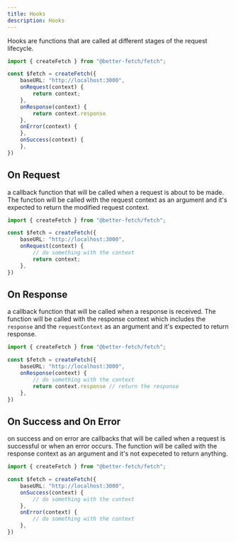 ```yaml
---
title: Hooks
description: Hooks
---
```


Hooks are functions that are called at different stages of the request lifecycle. 

```ts twoslash title="fetch.ts"
import { createFetch } from "@better-fetch/fetch";

const $fetch = createFetch({
    baseURL: "http://localhost:3000",
    onRequest(context) {
        return context;
    },
    onResponse(context) {
        return context.response
    },
    onError(context) {
    },
    onSuccess(context) {
    },
})

```

## On Request

a callback function that will be called when a request is about to be made. The function will be called with the request context as an argument and it's expected to return the modified request context.

```ts twoslash title="fetch.ts"
import { createFetch } from "@better-fetch/fetch";

const $fetch = createFetch({
    baseURL: "http://localhost:3000",
    onRequest(context) {
        // do something with the context
        return context;
    },
})
```

## On Response

a callback function that will be called when a response is received. The function will be called with the response context which includes the `response` and the `requestContext` as an argument and it's expected to return response.


```ts twoslash title="fetch.ts"
import { createFetch } from "@better-fetch/fetch";

const $fetch = createFetch({
    baseURL: "http://localhost:3000",
    onResponse(context) {        
        // do something with the context
        return context.response // return the response
    },
})
```


## On Success and On Error

on success and on error are callbacks that will be called when a request is successful or when an error occurs. The function will be called with the response context as an argument and it's not expeceted to return anything.

```ts twoslash title="fetch.ts"
import { createFetch } from "@better-fetch/fetch";

const $fetch = createFetch({
    baseURL: "http://localhost:3000",
    onSuccess(context) {
        // do something with the context
    },
    onError(context) {
        // do something with the context
    },
})
```